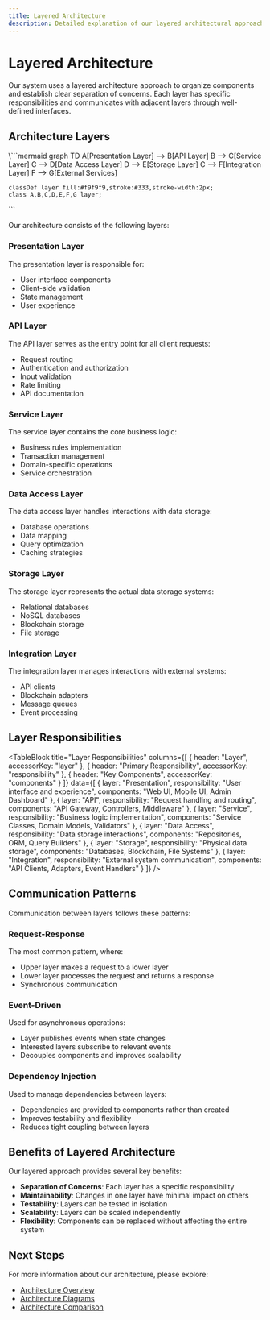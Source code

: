 ```yaml
---
title: Layered Architecture
description: Detailed explanation of our layered architectural approach
---
```



# Layered Architecture

<ContentBlock>
  Our system uses a layered architecture approach to organize components and establish clear separation of concerns.
  Each layer has specific responsibilities and communicates with adjacent layers through well-defined interfaces.
</ContentBlock>

<SectionAnchor id="architecture-layers" />

## Architecture Layers

<DiagramBlock title="Layered Architecture Overview">
  \```mermaid
  graph TD
    A[Presentation Layer] --> B[API Layer]
    B --> C[Service Layer]
    C --> D[Data Access Layer]
    D --> E[Storage Layer]
    C --> F[Integration Layer]
    F --> G[External Services]
    
    classDef layer fill:#f9f9f9,stroke:#333,stroke-width:2px;
    class A,B,C,D,E,F,G layer;
  \```
</DiagramBlock>

Our architecture consists of the following layers:

### Presentation Layer

The presentation layer is responsible for:

- User interface components
- Client-side validation
- State management
- User experience

### API Layer

The API layer serves as the entry point for all client requests:

- Request routing
- Authentication and authorization
- Input validation
- Rate limiting
- API documentation

### Service Layer

The service layer contains the core business logic:

- Business rules implementation
- Transaction management
- Domain-specific operations
- Service orchestration

### Data Access Layer

The data access layer handles interactions with data storage:

- Database operations
- Data mapping
- Query optimization
- Caching strategies

### Storage Layer

The storage layer represents the actual data storage systems:

- Relational databases
- NoSQL databases
- Blockchain storage
- File storage

### Integration Layer

The integration layer manages interactions with external systems:

- API clients
- Blockchain adapters
- Message queues
- Event processing

<SectionAnchor id="layer-responsibilities" />

## Layer Responsibilities

<TableBlock 
  title="Layer Responsibilities"
  columns={[
    { header: "Layer", accessorKey: "layer" },
    { header: "Primary Responsibility", accessorKey: "responsibility" },
    { header: "Key Components", accessorKey: "components" }
  ]}
  data={[
    { layer: "Presentation", responsibility: "User interface and experience", components: "Web UI, Mobile UI, Admin Dashboard" },
    { layer: "API", responsibility: "Request handling and routing", components: "API Gateway, Controllers, Middleware" },
    { layer: "Service", responsibility: "Business logic implementation", components: "Service Classes, Domain Models, Validators" },
    { layer: "Data Access", responsibility: "Data storage interactions", components: "Repositories, ORM, Query Builders" },
    { layer: "Storage", responsibility: "Physical data storage", components: "Databases, Blockchain, File Systems" },
    { layer: "Integration", responsibility: "External system communication", components: "API Clients, Adapters, Event Handlers" }
  ]}
/>

<SectionAnchor id="communication-patterns" />

## Communication Patterns

Communication between layers follows these patterns:

### Request-Response

The most common pattern, where:

- Upper layer makes a request to a lower layer
- Lower layer processes the request and returns a response
- Synchronous communication

### Event-Driven

Used for asynchronous operations:

- Layer publishes events when state changes
- Interested layers subscribe to relevant events
- Decouples components and improves scalability

### Dependency Injection

Used to manage dependencies between layers:

- Dependencies are provided to components rather than created
- Improves testability and flexibility
- Reduces tight coupling between layers

<SectionAnchor id="benefits" />

## Benefits of Layered Architecture

Our layered approach provides several key benefits:

- **Separation of Concerns**: Each layer has a specific responsibility
- **Maintainability**: Changes in one layer have minimal impact on others
- **Testability**: Layers can be tested in isolation
- **Scalability**: Layers can be scaled independently
- **Flexibility**: Components can be replaced without affecting the entire system

<SectionAnchor id="next-steps" />

## Next Steps

For more information about our architecture, please explore:

- [Architecture Overview](/architecture/overview)
- [Architecture Diagrams](/architecture/diagrams)
- [Architecture Comparison](/architecture/comparison)

